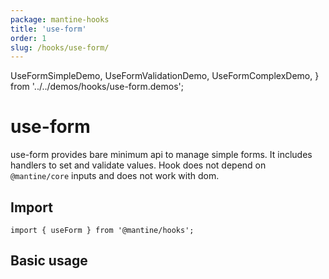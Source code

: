 ```yaml
---
package: mantine-hooks
title: 'use-form'
order: 1
slug: /hooks/use-form/
---
```


  UseFormSimpleDemo,
  UseFormValidationDemo,
  UseFormComplexDemo,
} from '../../demos/hooks/use-form.demos';

# use-form

<PageHeader
  source="mantine-hooks/src/hooks/use-form/use-form.ts"
  docs="hooks/use-id.mdx"
  package="@mantine/hooks"
/>

use-form provides bare minimum api to manage simple forms.
It includes handlers to set and validate values.
Hook does not depend on `@mantine/core` inputs and does not work with dom.

## Import

```tsx
import { useForm } from '@mantine/hooks';
```

## Basic usage

<UseFormSimpleDemo />
<UseFormValidationDemo />
<UseFormComplexDemo />
